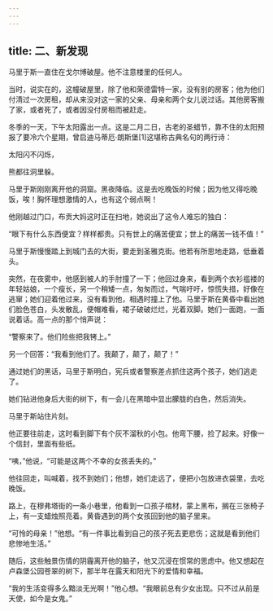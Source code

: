 ```yaml
---
---
---
```

title: 二、新发现
---




马里于斯一直住在戈尔博破屋。他不注意楼里的任何人。

当时，说实在的，这幢破屋里，除了他和荣德雷特一家，没有别的房客；他为他们付清过一次房租，却从来没对这一家的父亲、母亲和两个女儿说过话。其他房客搬了家，或者死了，或者因没付房租而被赶走。

冬季的一天，下午太阳露出一点。这是二月二日，古老的圣蜡节，靠不住的太阳预报了要冷六个星期，曾启迪马蒂厄·朗斯堡[1]这堪称古典名句的两行诗：


太阳闪不闪烁，

熊都往洞里躲。


马里于斯刚刚离开他的洞窟。黑夜降临。这是去吃晚饭的时候；因为他又得吃晚饭，唉！胸怀理想激情的人，也有这个弱点啊！

他刚越过门口，布贡大妈这时正在扫地，她说出了这令人难忘的独白：

“眼下有什么东西便宜？样样都贵。只有世上的痛苦便宜；世上的痛苦一钱不值！”

马里于斯慢慢踏上到城门去的大街，要走到圣雅克街。他若有所思地走路，低垂着头。

突然，在夜雾中，他感到被人的手肘撞了一下；他回过身来，看到两个衣衫褴褛的年轻姑娘，一个瘦长，另一个稍矮一点，匆匆而过，气喘吁吁，惊慌失措，好像在逃窜；她们迎着他过来，没有看到他，相遇时撞上了他。马里于斯在黄昏中看出她们脸色苍白，头发散乱，便帽难看，裙子破破烂烂，光着双脚。她们一面跑，一面说着话。高一点的那个悄声说：

“警察来了。他们险些把我铐上。”

另一个回答：“我看到他们了。我颠了，颠了，颠了！”

通过她们的黑话，马里于斯明白，宪兵或者警察差点抓住这两个孩子，她们逃走了。

她们钻进他身后大街的树下，有一会儿在黑暗中显出朦胧的白色，然后消失。

马里于斯站住片刻。

他正要往前走，这时看到脚下有个灰不溜秋的小包。他弯下腰，捡了起来。好像一个信封，里面有些纸。

“咦，”他说，“可能是这两个不幸的女孩丢失的。”

他往回走，叫喊着，找不到她们；他想，她们走远了，便把小包放进衣袋里，去吃晚饭。

路上，在穆弗塔街的一条小巷里，他看到一口孩子棺材，蒙上黑布，搁在三张椅子上，有一支蜡烛照亮着。黄昏遇到的两个女孩回到他的脑子里来。

“可怜的母亲！”他想。“有一件事比看到自己的孩子死去更悲伤；这就是看到他们悲惨地生活。”

随后，这些触景伤情的阴霾离开他的脑子，他又沉浸在惯常的思虑中。他又想起在卢森堡公园苍翠的树下，那半年在露天和阳光下的爱情和幸福。

“我的生活变得多么黯淡无光啊！”他心想。“我眼前总有少女出现。只不过从前是天使，如今是女鬼。”